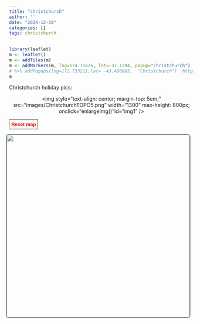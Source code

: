 ```yaml
---
title: "christchurch"
author: ''
date: "2024-12-19"
categories: []
tags: christchurch
---
```



```r
library(leaflet)
m <- leaflet()
m <- addTiles(m)
m <- addMarkers(m, lng=174.71625, lat=-37.1394, popup="Christchurch") 
# %>% addPopups(lng=172.733211,lat= -43.486805,  "Christchurch")  https://rstudio.github.io/leaflet/reference/leaflet.html#ref-examples
m
```


<link rel="stylesheet" href="styles.css" />

<body>

<style>

#button {
   position: relative;
   float: left;
   font-weight: bold;
   margin: margin: 0px 0px 0px 0px;
   padding:5px 5px;
   color: #e30b0b;
   background-color: transparent;
   border-width: 1;
        }
        
#button:hover {
        cursor: pointer;
        background: #1e1d25;
      }
      
      
      
</style>



<p>
Christchurch holiday pics:
</p>

<div class="container"
style="text-align: center;"><img style="text-align: center;
                margin-top: 5em;" src="images/ChristchurchTOPO5.png" width="1300" max-height: 800px; onclick="enlargeImg()"id="img1" />
 


<button id="button" onclick="resetImg()">Reset map</button>
</div>

<br>

<center>
<img style="float: right; margin: 10px 10px 15px 15px;border-radius: 6px;border: 1.0px solid black;" src="images/chch.jpg" width="500" height="500"/>

</center>

<script>
img = document.getElementById("img1");
      
        function enlargeImg() {
            img.style.transform = "scale(1.5)";
            img.style.transition = "transform 0.25s ease";
        }
      
        // Function to reset image size
        function resetImg() {
            img.style.transform = "scale(1)";
            img.style.transition = "transform 0.25s ease";
        }


</script>


</body>

</html>


